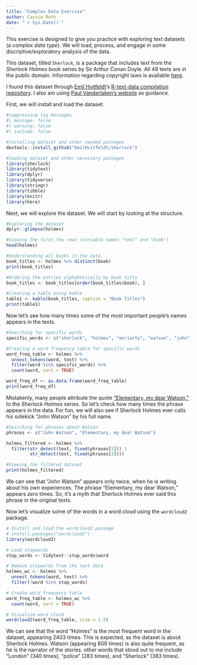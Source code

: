 ```yaml
---
title: "Complex Data Exercise"
author: Cassia Roth
date: "`r Sys.Date()`"
---
```


This exercise is designed to give you practice with exploring text datasets (a _complex data type_). We will load, process, and engage in some discriptive/exploratory analysis of the data.

This dataset, titled `Sherlock`, is a package that includes text from the *Sherlock Holmes* book series by Sir Arthur Conan Doyle. All 48 texts are in the public domain. Information regarding copyright laws is available [here](https://sherlock-holm.es/ascii/).

I found this dataset through [Emil Hvitfeldt](https://github.com/EmilHvitfeldt)'s [R-text-data compilation repository](https://github.com/EmilHvitfeldt/R-text-data.git). I also am using [Paul Vanderlaken's website](https://paulvanderlaken.com/2017/08/03/harry-plotter-celebrating-the-20-year-anniversary-with-tidytext-the-tidyverse-and-r/) as guidance.

First, we will install and load the dataset.
```r
#suppressing log messages
#| message: false
#| warning: false
#| include: false

#installing dataset and other needed packages
devtools::install_github("EmilHvitfeldt/sherlock")

#loading dataset and other necessary packages
library(sherlock)
library(tidytext)
library(dplyr)
library(tidyverse)
library(stringr)
library(tibble)
library(knitr)
library(here)
```
Next, we will explore the dataset. We will start by looking at the structure.
```r
#Exploring the dataset
dplyr::glimpse(holmes)

#Viewing the first few rows (variable names "text" and "book")
head(holmes)

#Understanding all books in the data
book_titles <- holmes %>% distinct(book)
print(book_titles)

#Ordering the entries alphabetically by book title
book_titles <- book_titles[order(book_titles$book), ]

#Creating a table using kable
table1 <- kable(book_titles, caption = "Book Titles")
print(table1)
```

Now let's see how many times some of the most important people's names appears in the texts.
```r
#Searching for specific words
specific_words <- c("sherlock", "holmes", "moriarty", "watson", "john")

#Creating a word frequency table for specific words
word_freq_table <- holmes %>%
  unnest_tokens(word, text) %>%
  filter(word %in% specific_words) %>%
  count(word, sort = TRUE)

word_freq_df <- as.data.frame(word_freq_table)
print(word_freq_df)
```

Mistakenly, many people attribute the quote ["Elementary, my dear Watson,"](https://www.ihearofsherlock.com/2016/08/elementary-my-dear-watson-birth-of.html) to the *Sherlock Holmes* series. So let's check how many times the phrase appears in the data. For fun, we will also see if Sherlock Holmes ever calls his sidekick "John Watson" by his full name.
```r
#Searching for phrases about Watson
phrases <- c("John Watson", "Elementary, my dear Watson")

holmes_filtered <- holmes %>%
  filter(str_detect(text, fixed(phrases[1])) | 
         str_detect(text, fixed(phrases[2])))

#Viewing the filtered dataset
print(holmes_filtered)
```
We can see that "John Watson" appears only twice, when he is writing about his own experiences. The phrase "Elementary, my dear Watson," appears *zero* times. So, it's a myth that Sherlock Holmes ever said this phrase in the original texts.

Now let's visualize some of the words in a word cloud using the `wordcloud2` package.

```r
# Install and load the wordcloud2 package
# install.packages("wordcloud2")
library(wordcloud2)

# Load stopwords
stop_words <- tidytext::stop_words$word

# Remove stopwords from the text data
holmes_wc <- holmes %>%
  unnest_tokens(word, text) %>%
  filter(!word %in% stop_words)

# Create word frequency table
word_freq_table <- holmes_wc %>%
  count(word, sort = TRUE)

# Visualize word cloud
wordcloud2(word_freq_table, size = 1.5)
``````

We can see that the word "Holmes" is the most frequent word in the dataset, appearing 2403 times. This is expected, as the dataset is about Sherlock Holmes. Watson (appearing 809 times) is also quite frequent, as he is the narrator of the stories. other words that stood out to me include "London" (340 times), "police" (283 times), and "Sherlock" (383 times).